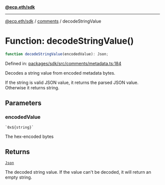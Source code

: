 [**@ecp.eth/sdk**](../../index.mdx)

***

[@ecp.eth/sdk](/sdk-reference/index.mdx) / [comments](/sdk-reference/comments/index.mdx) / decodeStringValue

# Function: decodeStringValue()

```ts
function decodeStringValue(encodedValue): Json;
```

Defined in: [packages/sdk/src/comments/metadata.ts:184](https://github.com/ecp-eth/comments-monorepo/blob/main/packages/sdk/src/comments/metadata.ts#L184)

Decodes a string value from encoded metadata bytes.

If the string is valid JSON value, it returns the parsed JSON value. Otherwise it returns string.

## Parameters

### encodedValue

`` `0x${string}` ``

The hex-encoded bytes

## Returns

[`Json`](/sdk-reference/comments/type-aliases/Json.mdx)

The decoded string value. If the value can't be decoded, it will return an empty string.
